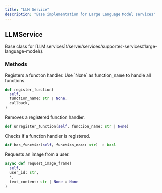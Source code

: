 ```yaml
---
title: "LLM Service"
description: "Base implementation for Large Language Model services"
---
```


## LLMService

<ResponseField name="LLMService" type="base class">
  Base class for [LLM
  services](/server/services/supported-services#large-language-models).
</ResponseField>

### Methods

<ResponseField name="register_function" type="method">
  Registers a function handler. Use `None` as function_name to handle all functions.

```python
def register_function(
  self,
  function_name: str | None,
  callback,
)
```

</ResponseField>

<ResponseField name="unregister_function" type="method">
  Removes a registered function handler.

```python
def unregister_function(self, function_name: str | None)
```

</ResponseField>

<ResponseField name="has_function" type="method">
  Checks if a function handler is registered.

```python
def has_function(self, function_name: str) -> bool
```

</ResponseField>

<ResponseField name="request_image_frame" type="async method">
  Requests an image from a user.

```python
async def request_image_frame(
  self,
  user_id: str,
  *,
  text_content: str | None = None
)
```

</ResponseField>
